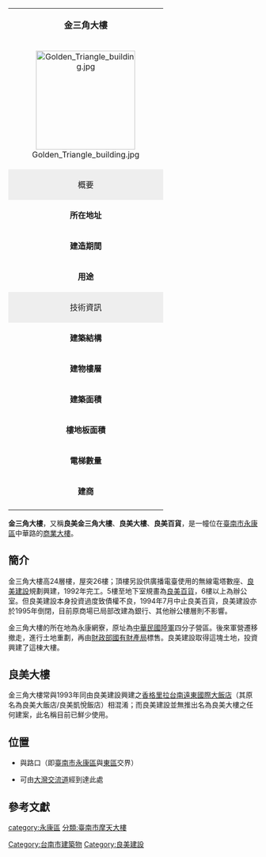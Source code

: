 {{Otheruses|subject=[[良美建設|良美建設]]1992年於[[臺南市|臺南市]][[永康區|永康區]]完工的金三角大樓|other=原良美凱悅飯店大樓|香格里拉台南遠東國際大飯店}}
{| class="infobox" style="width: 25em; font-size: 90%;" cellspacing="2"
| style="font-size: 110%;" align="center" colspan="2" | '''金三角大樓'''
|-
| colspan="2" style="text-align: center;" |[[File:Golden_Triangle_building.jpg|200px]]
|-
! colspan="2" style="background: #eeeeee;" | 概要
|-
| '''所在地址''' ||{{ROC}}<br />
[[臺南市|臺南市]][[永康區|永康區]][[中華路_(永康區)|中華路]]1號
|-
| '''建造期間''' || 1992年完工<ref>http://www.twhg.com.tw/buy/buy01.asp?no=TR09724277&backtt=3{{dead link|date=2018年4月 |bot=InternetArchiveBot |fix-attempted=yes }}</ref>
|-
| '''用途''' || 商業辦公
|-
! colspan="2" style="background: #eeeeee;" | 技術資訊
|-
| '''建築結構''' || 鋼構造
|-
| '''建物樓層''' || 地上24層
|-
| '''建築面積''' || 約3620平方米
|-
| '''樓地板面積''' || 約42000平方米
|-
 |'''電梯數量''' ||8
|-
| '''建商''' || 良美建設
|-
|}

'''金三角大樓'''，又稱'''良美金三角大樓'''、'''良美大樓'''、'''良美百貨'''，是一幢位在[[臺南市|臺南市]][[永康區|永康區]]中華路的[[辦公大樓|商業大樓]]。

==簡介==
金三角大樓高24層樓，屋突26樓；頂樓另設供廣播電臺使用的無線電塔數座、[[良美建設|良美建設]]規劃興建，1992年完工。5樓至地下室規畫為[[良美百貨|良美百貨]]，6樓以上為辦公室。但良美建設本身投資過度致債權不良，1994年7月中止良美百貨，良美建設亦於1995年倒閉，目前原商場已局部改建為銀行、其他辦公樓層則不影響。

金三角大樓的所在地為永康網寮，原址為[[中華民國陸軍|中華民國陸軍]]四分子營區。後來軍營遷移撤走，進行土地重劃，再由[[財政部國有財產局|財政部國有財產局]]標售。良美建設取得這塊土地，投資興建了這棟大樓。{{r|經濟日報1992}}

==良美大樓==
金三角大樓常與1993年同由良美建設興建之[[香格里拉台南遠東國際大飯店|香格里拉台南遠東國際大飯店]]（其原名為良美大飯店/良美凱悅飯店）相混淆；而良美建設並無推出名為良美大樓之任何建案，此名稱目前已鮮少使用。

==位置==
*{{Jct|country=TWN|PH|1}}與{{Jct|country=TWN|CH|180}}路口（即[[臺南市|臺南市]][[永康區|永康區]]與[[東區_(台南市)|東區]]交界）
*{{Jct|country=TWN|NH-ALL|1}}可由[[大灣交流道|大灣交流道]]經{{Jct|country=TWN|CH|180}}到達此處

==參考文獻==
{{reflist|refs=
<ref name="經濟日報1992">{{cite news|author=邱馨儀|title=〈商圈巡禮 南市小東路〉|publisher=經濟日報|date=1992-07-15}}</ref>
}}

{{Taiwanese building-stub}}
{{coord|22|59|55.1|N|120|14|4.6|E|type:landmark|display=title}}

[[Category:台南市建築物|Category:台南市建築物]]
[[category:永康區|category:永康區]]
[[Category:良美建設|Category:良美建設]]
[[分類:臺南市摩天大樓|分類:臺南市摩天大樓]]